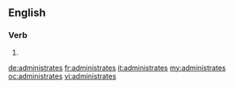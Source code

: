 ==English==

===Verb===
{{head|en}}

# {{en-third-person singular of|administrate}}

[[de:administrates]]
[[fr:administrates]]
[[it:administrates]]
[[my:administrates]]
[[oc:administrates]]
[[vi:administrates]]